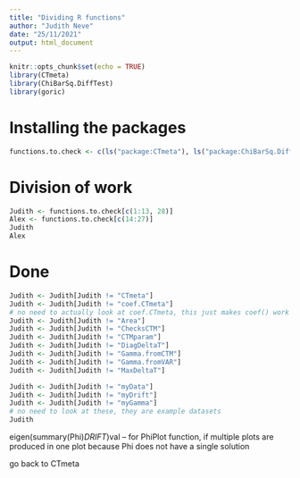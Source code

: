 ```yaml
---
title: "Dividing R functions"
author: "Judith Neve"
date: "25/11/2021"
output: html_document
---
```


```r
knitr::opts_chunk$set(echo = TRUE)
library(CTmeta)
library(ChiBarSq.DiffTest)
library(goric)
```

# Installing the packages

```r
functions.to.check <- c(ls("package:CTmeta"), ls("package:ChiBarSq.DiffTest"), "restriktor::goric")
```

# Division of work

```r
Judith <- functions.to.check[c(1:13, 28)]
Alex <- functions.to.check[c(14:27)]
Judith
Alex
```

# Done

```r
Judith <- Judith[Judith != "CTmeta"]
Judith <- Judith[Judith != "coef.CTmeta"]
# no need to actually look at coef.CTmeta, this just makes coef() work
Judith <- Judith[Judith != "Area"]
Judith <- Judith[Judith != "ChecksCTM"]
Judith <- Judith[Judith != "CTMparam"]
Judith <- Judith[Judith != "DiagDeltaT"]
Judith <- Judith[Judith != "Gamma.fromCTM"]
Judith <- Judith[Judith != "Gamma.fromVAR"]
Judith <- Judith[Judith != "MaxDeltaT"]

Judith <- Judith[Judith != "myData"]
Judith <- Judith[Judith != "myDrift"]
Judith <- Judith[Judith != "myGamma"]
# no need to look at these, they are example datasets
Judith
```

eigen(summary(Phi)$DRIFT)$val -- for PhiPlot function, if multiple plots are produced in one plot because Phi does not have a single solution

go back to CTmeta

